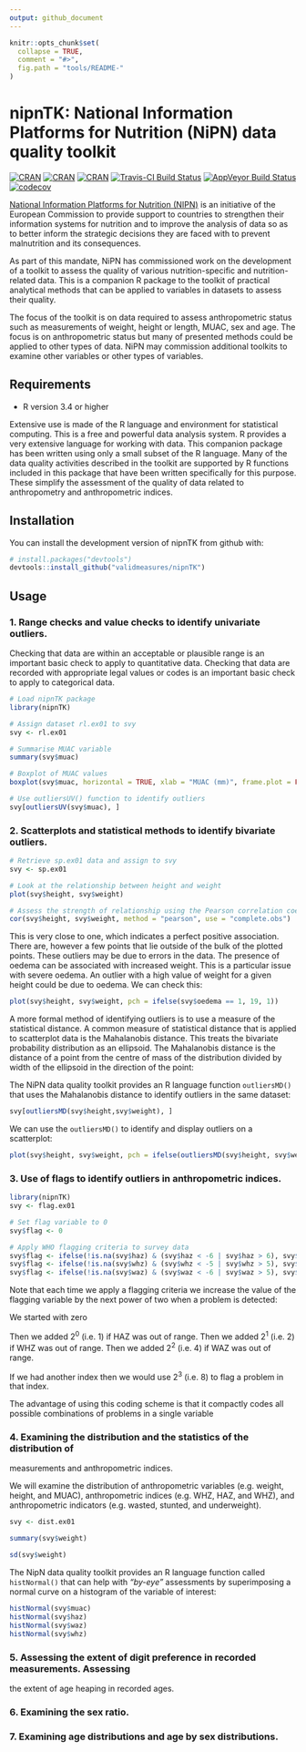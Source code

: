 ```yaml
---
output: github_document
---
```


<!-- README.md is generated from README.Rmd. Please edit that file -->

```r
knitr::opts_chunk$set(
  collapse = TRUE,
  comment = "#>",
  fig.path = "tools/README-"
)
```

# nipnTK: National Information Platforms for Nutrition (NiPN) data quality toolkit
[![CRAN](https://img.shields.io/cran/v/nipnTK.svg)](https://cran.r-project.org/package=nipnTK)
[![CRAN](https://img.shields.io/cran/l/nipnTK.svg)](https://CRAN.R-project.org/package=nipnTK)
[![CRAN](http://cranlogs.r-pkg.org/badges/nipnTK)](https://cran.r-project.org/package=nipnTK)
[![Travis-CI Build Status](https://travis-ci.org/validmeasures/nipnTK.svg?branch=master)](https://travis-ci.org/validmeasures/nipnTK)
[![AppVeyor Build Status](https://ci.appveyor.com/api/projects/status/github/validmeasures/nipnTK?branch=master&svg=true)](https://ci.appveyor.com/project/validmeasures/nipnTK)
[![codecov](https://codecov.io/gh/validmeasures/nipnTK/branch/master/graph/badge.svg)](https://codecov.io/gh/validmeasures/nipnTK)

[National Information Platforms for Nutrition (NIPN)](http://www.nipn-nutrition-platforms.org)
is an initiative of the European Commission to provide support to countries to 
strengthen their information systems for nutrition and to improve the analysis of 
data so as to better inform the strategic decisions they are faced with to prevent 
malnutrition and its consequences.

As part of this mandate, NiPN has commissioned work on the development of a toolkit
to assess the quality of various nutrition-specific and nutrition-related data.
This is a companion R package to the toolkit of practical analytical methods that 
can be applied to variables in datasets to assess their quality.

The focus of the toolkit is on data required to assess anthropometric status such 
as measurements of weight, height or length, MUAC, sex and age. The focus is on 
anthropometric status but many of presented methods could be applied to other 
types of data. NiPN may commission additional toolkits to examine other variables 
or other types of variables.


## Requirements

* R version 3.4 or higher

Extensive use is made of the R language and environment for statistical computing. 
This is a free and powerful data analysis system. R provides a very extensive 
language for working with data. This companion package has been written using 
only a small subset of the R language. Many of the data quality activities 
described in the toolkit are supported by R functions included in this package
that have been written specifically for this purpose. These simplify the assessment 
of the quality of data related to anthropometry and anthropometric indices.


## Installation

You can install the development version of nipnTK from github with:

```r
# install.packages("devtools")
devtools::install_github("validmeasures/nipnTK")
```


## Usage

### 1. Range checks and value checks to identify univariate outliers.

Checking that data are within an acceptable or plausible range is an important 
basic check to apply to quantitative data. Checking that data are recorded with 
appropriate legal values or codes is an important basic check to apply to 
categorical data.

```r
# Load nipnTK package
library(nipnTK)

# Assign dataset rl.ex01 to svy
svy <- rl.ex01

# Summarise MUAC variable
summary(svy$muac)
```

```r
# Boxplot of MUAC values
boxplot(svy$muac, horizontal = TRUE, xlab = "MUAC (mm)", frame.plot = FALSE)
```

```r
# Use outliersUV() function to identify outliers
svy[outliersUV(svy$muac), ]
```


### 2. Scatterplots and statistical methods to identify bivariate outliers.


```r
# Retrieve sp.ex01 data and assign to svy
svy <- sp.ex01
```

```r
# Look at the relationship between height and weight
plot(svy$height, svy$weight)
```

```r
# Assess the strength of relationship using the Pearson correlation coefficient:
cor(svy$height, svy$weight, method = "pearson", use = "complete.obs")
```

This is very close to one, which indicates a perfect positive association. There 
are, however a few points that lie outside of the bulk of the plotted points. 
These outliers may be due to errors in the data. The presence of oedema can be 
associated with increased weight. This is a particular issue with severe oedema. 
An outlier with a high value of weight for a given height could be due to oedema. 
We can check this:

```r
plot(svy$height, svy$weight, pch = ifelse(svy$oedema == 1, 19, 1))
```

A more formal method of identifying outliers is to use a measure of the 
statistical distance. A common measure of statistical distance that is applied 
to scatterplot data is the Mahalanobis distance. This treats the bivariate 
probability distribution as an ellipsoid. The Mahalanobis distance is the 
distance of a point from the centre of mass of the distribution divided by width 
of the ellipsoid in the direction of the point:

The NiPN data quality toolkit provides an R language function `outliersMD()` that 
uses the Mahalanobis distance to identify outliers in the same dataset:
```r
svy[outliersMD(svy$height,svy$weight), ]
```

We can use the `outliersMD()` to identify and display outliers on a scatterplot: 
```r
plot(svy$height, svy$weight, pch = ifelse(outliersMD(svy$height, svy$weight), 19, 1))
```


### 3. Use of flags to identify outliers in anthropometric indices.


```r
library(nipnTK)
svy <- flag.ex01

# Set flag variable to 0
svy$flag <- 0

# Apply WHO flagging criteria to survey data
svy$flag <- ifelse(!is.na(svy$haz) & (svy$haz < -6 | svy$haz > 6), svy$flag + 1, svy$flag)
svy$flag <- ifelse(!is.na(svy$whz) & (svy$whz < -5 | svy$whz > 5), svy$flag + 2, svy$flag)
svy$flag <- ifelse(!is.na(svy$waz) & (svy$waz < -6 | svy$waz > 5), svy$flag + 4, svy$flag)
```

Note that each time we apply a flagging criteria we increase the value of the 
flagging variable by the next power of two when a problem is detected:

We started with zero

Then we added 2<sup>0</sup> (i.e. 1) if HAZ was out of range. 
Then we added 2<sup>1</sup> (i.e. 2) if WHZ was out of range. 
Then we added 2<sup>2</sup> (i.e. 4) if WAZ was out of range.

If we had another index then we would use 2<sup>3</sup> (i.e. 8) to flag a problem in that index.

The advantage of using this coding scheme is that it compactly codes all possible combinations of
problems in a single variable

### 4. Examining the distribution and the statistics of the distribution of 
measurements and anthropometric indices.

We will examine the distribution of anthropometric variables (e.g. weight, 
height, and MUAC), anthropometric indices (e.g. WHZ, HAZ, and WHZ), and 
anthropometric indicators (e.g. wasted, stunted, and underweight).

```r
svy <- dist.ex01

summary(svy$weight)

sd(svy$weight)

```

The NipN data quality toolkit provides an R language function called 
`histNormal()` that can help with *“by-eye”* assessments by superimposing a normal 
curve on a histogram of the variable of interest:

```r
histNormal(svy$muac) 
histNormal(svy$haz) 
histNormal(svy$waz) 
histNormal(svy$whz)
```

### 5. Assessing the extent of digit preference in recorded measurements. Assessing 
the extent of age heaping in recorded ages.

### 6. Examining the sex ratio.

### 7. Examining age distributions and age by sex distributions.

